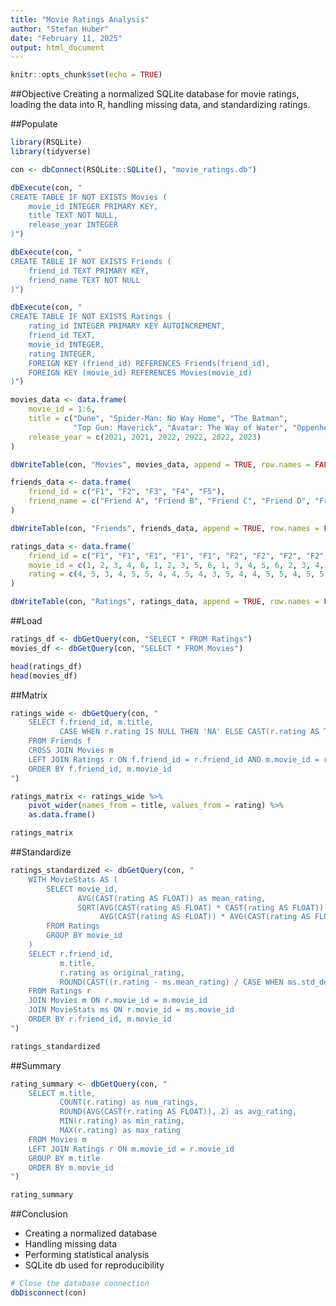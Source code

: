---
title: "Movie Ratings Analysis"
author: "Stefan Huber"
date: "February 11, 2025"
output: html_document
---

```{r setup, include=FALSE}
knitr::opts_chunk$set(echo = TRUE)
```

##Objective
Creating a normalized SQLite database for movie ratings, loading the data into R, handling missing data, and standardizing ratings.

##Populate
```{r create-database}
library(RSQLite)
library(tidyverse)

con <- dbConnect(RSQLite::SQLite(), "movie_ratings.db")

dbExecute(con, "
CREATE TABLE IF NOT EXISTS Movies (
    movie_id INTEGER PRIMARY KEY,
    title TEXT NOT NULL,
    release_year INTEGER
)")

dbExecute(con, "
CREATE TABLE IF NOT EXISTS Friends (
    friend_id TEXT PRIMARY KEY,
    friend_name TEXT NOT NULL
)")

dbExecute(con, "
CREATE TABLE IF NOT EXISTS Ratings (
    rating_id INTEGER PRIMARY KEY AUTOINCREMENT,
    friend_id TEXT,
    movie_id INTEGER,
    rating INTEGER,
    FOREIGN KEY (friend_id) REFERENCES Friends(friend_id),
    FOREIGN KEY (movie_id) REFERENCES Movies(movie_id)
)")

movies_data <- data.frame(
    movie_id = 1:6,
    title = c("Dune", "Spider-Man: No Way Home", "The Batman", 
              "Top Gun: Maverick", "Avatar: The Way of Water", "Oppenheimer"),
    release_year = c(2021, 2021, 2022, 2022, 2022, 2023)
)

dbWriteTable(con, "Movies", movies_data, append = TRUE, row.names = FALSE)

friends_data <- data.frame(
    friend_id = c("F1", "F2", "F3", "F4", "F5"),
    friend_name = c("Friend A", "Friend B", "Friend C", "Friend D", "Friend E")
)

dbWriteTable(con, "Friends", friends_data, append = TRUE, row.names = FALSE)

ratings_data <- data.frame(
    friend_id = c("F1", "F1", "F1", "F1", "F1", "F2", "F2", "F2", "F2", "F2", "F3", "F3", "F3", "F3", "F3", "F4", "F4", "F4", "F4", "F5", "F5", "F5", "F5", "F5"),
    movie_id = c(1, 2, 3, 4, 6, 1, 2, 3, 5, 6, 1, 3, 4, 5, 6, 2, 3, 4, 5, 1, 2, 4, 5, 6),
    rating = c(4, 5, 3, 4, 5, 5, 4, 4, 5, 4, 3, 5, 4, 4, 5, 5, 4, 5, 5, 4, 4, 3, 4, 5)
)

dbWriteTable(con, "Ratings", ratings_data, append = TRUE, row.names = FALSE)
```

##Load
```{r load-data}
ratings_df <- dbGetQuery(con, "SELECT * FROM Ratings")
movies_df <- dbGetQuery(con, "SELECT * FROM Movies")

head(ratings_df)
head(movies_df)
```

##Matrix
```{r handle-missing-data}
ratings_wide <- dbGetQuery(con, "
    SELECT f.friend_id, m.title,
           CASE WHEN r.rating IS NULL THEN 'NA' ELSE CAST(r.rating AS TEXT) END as rating
    FROM Friends f
    CROSS JOIN Movies m
    LEFT JOIN Ratings r ON f.friend_id = r.friend_id AND m.movie_id = r.movie_id
    ORDER BY f.friend_id, m.movie_id
")

ratings_matrix <- ratings_wide %>%
    pivot_wider(names_from = title, values_from = rating) %>%
    as.data.frame()

ratings_matrix
```

##Standardize
```{r standardize-ratings}
ratings_standardized <- dbGetQuery(con, "
    WITH MovieStats AS (
        SELECT movie_id,
               AVG(CAST(rating AS FLOAT)) as mean_rating,
               SQRT(AVG(CAST(rating AS FLOAT) * CAST(rating AS FLOAT)) - 
                    AVG(CAST(rating AS FLOAT)) * AVG(CAST(rating AS FLOAT))) as std_dev
        FROM Ratings
        GROUP BY movie_id
    )
    SELECT r.friend_id,
           m.title,
           r.rating as original_rating,
           ROUND(CAST((r.rating - ms.mean_rating) / CASE WHEN ms.std_dev = 0 THEN 1 ELSE ms.std_dev END AS FLOAT), 2) as z_score
    FROM Ratings r
    JOIN Movies m ON r.movie_id = m.movie_id
    JOIN MovieStats ms ON r.movie_id = ms.movie_id
    ORDER BY r.friend_id, m.movie_id
")

ratings_standardized
```

##Summary
```{r summary-statistics}
rating_summary <- dbGetQuery(con, "
    SELECT m.title,
           COUNT(r.rating) as num_ratings,
           ROUND(AVG(CAST(r.rating AS FLOAT)), 2) as avg_rating,
           MIN(r.rating) as min_rating,
           MAX(r.rating) as max_rating
    FROM Movies m
    LEFT JOIN Ratings r ON m.movie_id = r.movie_id
    GROUP BY m.title
    ORDER BY m.movie_id
")

rating_summary
```

##Conclusion

- Creating a normalized database
- Handling missing data
- Performing statistical analysis
- SQLite db used for reproducibility

```{r close-connection, include=FALSE}
# Close the database connection
dbDisconnect(con)
```

